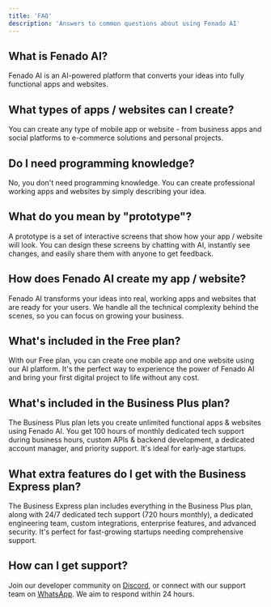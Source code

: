 ```yaml
---
title: 'FAQ'
description: 'Answers to common questions about using Fenado AI'
---
```


## What is Fenado AI?

Fenado AI is an AI-powered platform that converts your ideas into fully functional apps and websites.

## What types of apps / websites can I create?

You can create any type of mobile app or website - from business apps and social platforms to e-commerce solutions and personal projects.

## Do I need programming knowledge?

No, you don't need programming knowledge. You can create professional working apps and websites by simply describing your idea.

## What do you mean by "prototype"?

A prototype is a set of interactive screens that show how your app / website will look. You can design these screens by chatting with AI, instantly see changes, and easily share them with anyone to get feedback.

## How does Fenado AI create my app / website?

Fenado AI transforms your ideas into real, working apps and websites that are ready for your users. We handle all the technical complexity behind the scenes, so you can focus on growing your business.

## What's included in the Free plan?

With our Free plan, you can create one mobile app and one website using our AI platform. It's the perfect way to experience the power of Fenado AI and bring your first digital project to life without any cost.

## What's included in the Business Plus plan?

The Business Plus plan lets you create unlimited functional apps & websites using Fenado AI. You get 100 hours of monthly dedicated tech support during business hours, custom APIs & backend development, a dedicated account manager, and priority support. It's ideal for early-age startups.

## What extra features do I get with the Business Express plan?

The Business Express plan includes everything in the Business Plus plan, along with 24/7 dedicated tech support (720 hours monthly), a dedicated engineering team, custom integrations, enterprise features, and advanced security. It's perfect for fast-growing startups needing comprehensive support.

## How can I get support?

Join our developer community on [Discord](https://discord.gg/EQyvdS5gGj), or connect with our support team on [WhatsApp](https://chat.whatsapp.com/EbDj7Txf9VR0GrICAFpjRk). We aim to respond within 24 hours.
